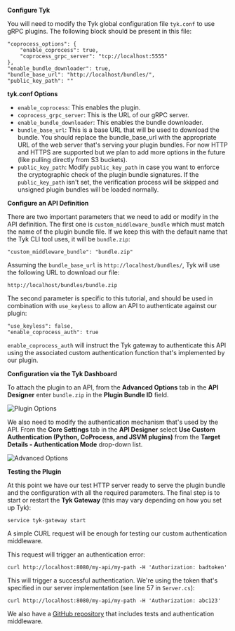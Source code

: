 ---
---

**Configure Tyk**

You will need to modify the Tyk global configuration file `tyk.conf` to use gRPC plugins. The following block should be present in this file:

```{.copyWrapper} expandable
"coprocess_options": {
    "enable_coprocess": true,
    "coprocess_grpc_server": "tcp://localhost:5555"
},
"enable_bundle_downloader": true,
"bundle_base_url": "http://localhost/bundles/",
"public_key_path": ""
```


**tyk.conf Options**

* `enable_coprocess`: This enables the plugin.
* `coprocess_grpc_server`: This is the URL of our gRPC server.
* `enable_bundle_downloader`: This enables the bundle downloader.
* `bundle_base_url`: This is a base URL that will be used to download the bundle. You should replace the bundle_base_url with the appropriate URL of the web server that's serving your plugin bundles. For now HTTP and HTTPS are supported but we plan to add more options in the future (like pulling directly from S3 buckets).
* `public_key_path`: Modify `public_key_path` in case you want to enforce the cryptographic check of the plugin bundle signatures. If the `public_key_path` isn't set, the verification process will be skipped and unsigned plugin bundles will be loaded normally.


**Configure an API Definition**

There are two important parameters that we need to add or modify in the API definition.
The first one is `custom_middleware_bundle` which must match the name of the plugin bundle file. If we keep this with the default name that the Tyk CLI tool uses, it will be `bundle.zip`:

```{.copyWrapper}
"custom_middleware_bundle": "bundle.zip"
```

Assuming the `bundle_base_url` is `http://localhost/bundles/`, Tyk will use the following URL to download our file:

`http://localhost/bundles/bundle.zip`

The second parameter is specific to this tutorial, and should be used in combination with `use_keyless` to allow an API to authenticate against our plugin:

```{.copyWrapper}
"use_keyless": false,
"enable_coprocess_auth": true
```


`enable_coprocess_auth` will instruct the Tyk gateway to authenticate this API using the associated custom authentication function that's implemented by our plugin.

**Configuration via the Tyk Dashboard**

To attach the plugin to an API, from the **Advanced Options** tab in the **API Designer** enter `bundle.zip` in the **Plugin Bundle ID** field.

<img src="/img/2.10/plugin_bundle_id.png" alt="Plugin Options" />

We also need to modify the authentication mechanism that's used by the API.
From the **Core Settings** tab in the **API Designer** select **Use Custom Authentication (Python, CoProcess, and JSVM plugins)** from the **Target Details - Authentication Mode** drop-down list. 

<img src="/img/2.10/custom_auth_python.png" alt="Advanced Options" />

**Testing the Plugin**


At this point we have our test HTTP server ready to serve the plugin bundle and the configuration with all the required parameters.
The final step is to start or restart the **Tyk Gateway** (this may vary depending on how you set up Tyk):

```{.copyWrapper}
service tyk-gateway start
```


A simple CURL request will be enough for testing our custom authentication middleware.

This request will trigger an authentication error:

```{.copyWrapper}
curl http://localhost:8080/my-api/my-path -H 'Authorization: badtoken'
```

This will trigger a successful authentication. We're using the token that's specified in our server implementation (see line 57 in `Server.cs`):


```{.copyWrapper}
curl http://localhost:8080/my-api/my-path -H 'Authorization: abc123'
```

We also have a [GitHub repository](https://github.com/TykTechnologies/tyk-plugin-demo-java/tree/maven) that includes tests and authentication middleware.

[3]: /img/dashboard/system-management/plugin_options_2.5.png
[4]: /img/dashboard/system-management/plugin_auth_mode_2.5.png